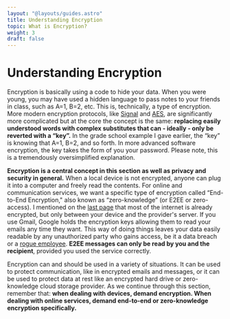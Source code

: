 ```yaml
---
layout: "@layouts/guides.astro"
title: Understanding Encryption
topic: What is Encryption?
weight: 3
draft: false
---
```


# Understanding Encryption

Encryption is basically using a code to hide your data. When you were young, you may have used a hidden language to pass notes to your friends in class, such as A=1, B=2, etc. This is, technically, a type of encryption. More modern encryption protocols, like [Signal](https://en.wikipedia.org/wiki/Signal_Protocol) and [AES](https://en.wikipedia.org/wiki/Advanced_Encryption_Standard), are significantly more complicated but at the core the concept is the same: **replacing easily understood words with complex substitutes that can - ideally - only be reverted with a “key”.** In the grade school example I gave earlier, the “key” is knowing that A=1, B=2, and so forth. In more advanced software encryption, the key takes the form of you your password. Please note, this is a tremendously oversimplified explanation.

**Encryption is a central concept in this section as well as privacy and security in general.** When a local device is not encrypted, anyone can plug it into a computer and freely read the contents. For online and communication services, we want a specific type of encryption called “End-to-End Encryption," also known as “zero-knowledge” (or E2EE or zero-access). I mentioned on the [last page](/guides/moderately-important/metadata) that most of the internet is already encrypted, but only between your device and the provider's server. If you use Gmail, Google holds the encryption keys allowing them to read your emails any time they want. This way of doing things leaves your data easily readable by any unauthorized party who gains access, be it a data breach or a [rogue employee](https://arstechnica.com/information-technology/2019/10/former-yahoo-engineer-admits-he-hacked-user-accounts-in-search-of-sexual-images/). **E2EE messages can only be read by you and the recipient**, provided you used the service correctly.

Encryption can and should be used in a variety of situations. It can be used to protect communication, like in encrypted emails and messages, or it can be used to protect data at rest like an encrypted hard drive or zero-knowledge cloud storage provider. As we continue through this section, remember that: **when dealing with devices, demand encryption. When dealing with online services, demand end-to-end or zero-knowledge encryption specifically.**
